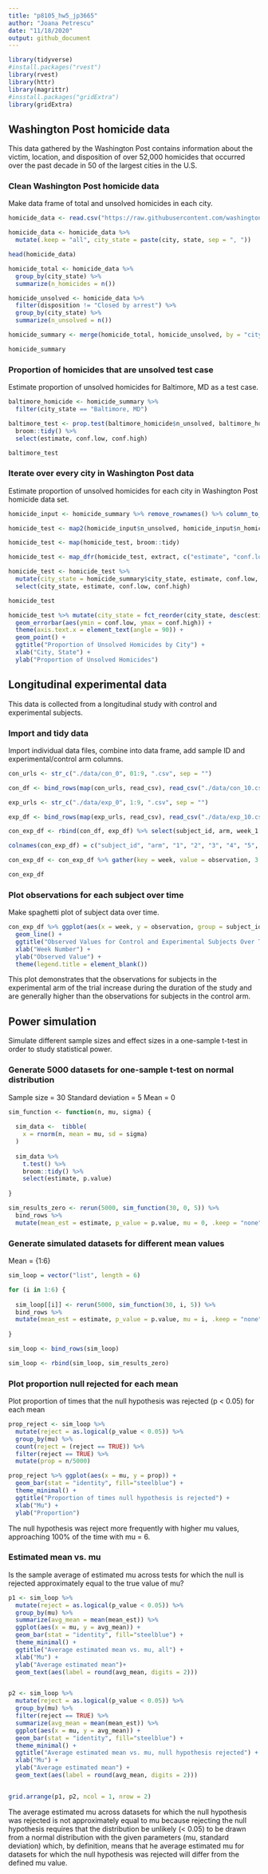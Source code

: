 ```yaml
---
title: "p8105_hw5_jp3665"
author: "Joana Petrescu"
date: "11/18/2020"
output: github_document
---
```


```r

library(tidyverse)
#install.packages("rvest")
library(rvest)
library(httr)
library(magrittr)
#insstall.packages("gridExtra")
library(gridExtra)

```


## Washington Post homicide data

This data gathered by the Washington Post contains information about the victim, location, and disposition of over 52,000 homicides that occurred over the past decade in 50 of the largest cities in the U.S.

### Clean Washington Post homicide data

Make data frame of total and unsolved homicides in each city.

```r

homicide_data <- read.csv("https://raw.githubusercontent.com/washingtonpost/data-homicides/master/homicide-data.csv")

homicide_data <- homicide_data %>%
  mutate(.keep = "all", city_state = paste(city, state, sep = ", "))

head(homicide_data)

homicide_total <- homicide_data %>%
  group_by(city_state) %>%
  summarize(n_homicides = n())

homicide_unsolved <- homicide_data %>%
  filter(disposition != "Closed by arrest") %>%
  group_by(city_state) %>%
  summarize(n_unsolved = n())

homicide_summary <- merge(homicide_total, homicide_unsolved, by = "city_state", all = TRUE) %>% na.omit

homicide_summary

```

### Proportion of homicides that are unsolved test case

Estimate proportion of unsolved homicides for Baltimore, MD as a test case.

```r

baltimore_homicide <- homicide_summary %>%
  filter(city_state == "Baltimore, MD") 

baltimore_test <- prop.test(baltimore_homicide$n_unsolved, baltimore_homicide$n_homicides) %>%
  broom::tidy() %>%
  select(estimate, conf.low, conf.high)

baltimore_test

```

### Iterate over every city in Washington Post data

Estimate proportion of unsolved homicides for each city in Washington Post homicide data set.

```r

homicide_input <- homicide_summary %>% remove_rownames() %>% column_to_rownames(var="city_state")

homicide_test <- map2(homicide_input$n_unsolved, homicide_input$n_homicides, prop.test)

homicide_test <- map(homicide_test, broom::tidy)

homicide_test <- map_dfr(homicide_test, extract, c("estimate", "conf.low", "conf.high"))

homicide_test <- homicide_test %>% 
  mutate(city_state = homicide_summary$city_state, estimate, conf.low, conf.high) %>%
  select(city_state, estimate, conf.low, conf.high)

homicide_test

```

```r

homicide_test %>% mutate(city_state = fct_reorder(city_state, desc(estimate))) %>% ggplot(aes(x = city_state, y = estimate)) +
  geom_errorbar(aes(ymin = conf.low, ymax = conf.high)) +
  theme(axis.text.x = element_text(angle = 90)) +
  geom_point() +
  ggtitle("Proportion of Unsolved Homicides by City") +
  xlab("City, State") +
  ylab("Proportion of Unsolved Homicides")

```

## Longitudinal experimental data

This data is collected from a longitudinal study with control and experimental subjects.

### Import and tidy data 

Import individual data files, combine into data frame, add sample ID and experimental/control arm columns.

```r

con_urls <- str_c("./data/con_0", 01:9, ".csv", sep = "")

con_df <- bind_rows(map(con_urls, read_csv), read_csv("./data/con_10.csv")) %>% mutate(subject_id = str_c("con_", row_number())) %>% mutate(arm = "control")

exp_urls <- str_c("./data/exp_0", 1:9, ".csv", sep = "")

exp_df <- bind_rows(map(exp_urls, read_csv), read_csv("./data/exp_10.csv")) %>% mutate(subject_id = str_c("exp_", row_number())) %>% mutate(arm = "experimental")

con_exp_df <- rbind(con_df, exp_df) %>% select(subject_id, arm, week_1:week_8)

colnames(con_exp_df) = c("subject_id", "arm", "1", "2", "3", "4", "5", "6", "7", "8")

con_exp_df <- con_exp_df %>% gather(key = week, value = observation, 3:10)

con_exp_df

```

### Plot observations for each subject over time

Make spaghetti plot of subject data over time.

```r

con_exp_df %>% ggplot(aes(x = week, y = observation, group = subject_id, color = arm)) +
  geom_line() +
  ggtitle("Observed Values for Control and Experimental Subjects Over Time") +
  xlab("Week Number") +
  ylab("Observed Value") +
  theme(legend.title = element_blank())

```

This plot demonstrates that the observations for subjects in the experimental arm of the trial increase during the duration of the study and are generally higher than the observations for subjects in the control arm.


## Power simulation

Simulate different sample sizes and effect sizes in a one-sample t-test in order to study statistical power.

### Generate 5000 datasets for one-sample t-test on normal distribution

Sample size = 30
Standard deviation = 5
Mean = 0

```r

sim_function <- function(n, mu, sigma) {
  
  sim_data <-  tibble(
    x = rnorm(n, mean = mu, sd = sigma)
  )
  
  sim_data %>% 
    t.test() %>%
    broom::tidy() %>%
    select(estimate, p.value)
  
}

sim_results_zero <- rerun(5000, sim_function(30, 0, 5)) %>%
  bind_rows %>%
  mutate(mean_est = estimate, p_value = p.value, mu = 0, .keep = "none")

```

### Generate simulated datasets for different mean values

Mean = {1:6}

```r

sim_loop = vector("list", length = 6)

for (i in 1:6) {
  
  sim_loop[[i]] <- rerun(5000, sim_function(30, i, 5)) %>%
  bind_rows %>%
  mutate(mean_est = estimate, p_value = p.value, mu = i, .keep = "none")
  
}

sim_loop <- bind_rows(sim_loop)

sim_loop <- rbind(sim_loop, sim_results_zero)

```

### Plot proportion null rejected for each mean

Plot proportion of times that the null hypothesis was rejected (p < 0.05) for each mean

```r

prop_reject <- sim_loop %>%
  mutate(reject = as.logical(p_value < 0.05)) %>%
  group_by(mu) %>%
  count(reject = (reject == TRUE)) %>%
  filter(reject == TRUE) %>%
  mutate(prop = n/5000)

prop_reject %>% ggplot(aes(x = mu, y = prop)) +
  geom_bar(stat = "identity", fill="steelblue") +
  theme_minimal() +
  ggtitle("Proportion of times null hypothesis is rejected") +
  xlab("Mu") +
  ylab("Proportion")


```
The null hypothesis was reject more frequently with higher mu values, approaching 100% of the time with mu = 6. 

### Estimated mean vs. mu

Is the sample average of estimated mu across tests for which the null is rejected approximately equal to the true value of mu? 

```r

p1 <- sim_loop %>%
  mutate(reject = as.logical(p_value < 0.05)) %>%
  group_by(mu) %>%
  summarize(avg_mean = mean(mean_est)) %>%
  ggplot(aes(x = mu, y = avg_mean)) +
  geom_bar(stat = "identity", fill="steelblue") +
  theme_minimal() +
  ggtitle("Average estimated mean vs. mu, all") +
  xlab("Mu") +
  ylab("Average estimated mean")+
  geom_text(aes(label = round(avg_mean, digits = 2)))


p2 <- sim_loop %>%
  mutate(reject = as.logical(p_value < 0.05)) %>%
  group_by(mu) %>%
  filter(reject == TRUE) %>%
  summarize(avg_mean = mean(mean_est)) %>%
  ggplot(aes(x = mu, y = avg_mean)) +
  geom_bar(stat = "identity", fill="steelblue") +
  theme_minimal() +
  ggtitle("Average estimated mean vs. mu, null hypothesis rejected") +
  xlab("Mu") +
  ylab("Average estimated mean") +
  geom_text(aes(label = round(avg_mean, digits = 2)))


grid.arrange(p1, p2, ncol = 1, nrow = 2)


```
The average estimated mu across datasets for which the null hypothesis was rejected is not approximately equal to mu because rejecting the null hypothesis requires that the distribution be unlikely (< 0.05) to be drawn from a normal distribution with the given parameters (mu, standard deviation) which, by definition, means that he average estimated mu for datasets for which the null hypothesis was rejected will differ from the defined mu value.

